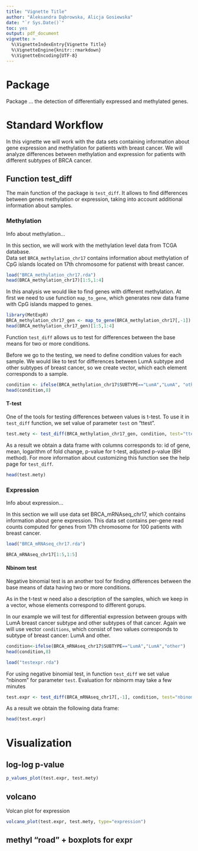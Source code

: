 ```yaml
---
title: "Vignette Title"
author: "Aleksandra Dąbrowska, Alicja Gosiewska"
date: "`r Sys.Date()`"
toc: yes
output: pdf_document
vignette: >
  %\VignetteIndexEntry{Vignette Title}
  %\VignetteEngine{knitr::rmarkdown}
  %\VignetteEncoding{UTF-8}
---
```


# Package
Package ...   the detection of differentially expressed and methylated genes. 


# Standard Workflow

In this vignette we will work with the data sets containing information about gene expression and methylation for patients with breast cancer. We will analyze differences between methylation and expression for patients with different subtypes of BRCA cancer.

## Function test_diff

The main function of the package is `test_diff`. It allows to find differences between genes methylation or expression, taking into account additional information about samples.

### Methylation
Info about methylation...

In this section, we will work with the methylation level data from TCGA database.  
Data set `BRCA_methylation_chr17` contains information about methylation of CpG islands located on 17th chromosome for patienst with breast cancer.
```r
load("BRCA_methylation_chr17.rda")
head(BRCA_methylation_chr17)[1:5,1:4]
```

In this analysis we would like to find genes with different methylation. At first we need to use function `map_to_gene`, which generates new data frame with CpG islands mapped to genes.

```r
library(MetExpR)
BRCA_methylation_chr17_gen <- map_to_gene(BRCA_methylation_chr17[,-1]) 
head(BRCA_methylation_chr17_gen)[1:5,1:4]
```

Function `test_diff` allows us to test for differences between the base means for two or more conditions. 

Before we go to the testing, we need to define condition values for each sample. We would like to test for differences between LumA subtype and other subtypes of breast cancer, so we create vector, which each element corresponds to a sample.

```r
condition <- ifelse(BRCA_methylation_chr17$SUBTYPE=="LumA","LumA", "other")
head(condition,8)
```

#### T-test

One of the tools for testing differences between values is t-test. To use it in `test_diff` function, we set value of parameter `test` on "ttest".
```r
test.mety <- test_diff(BRCA_methylation_chr17_gen, condition, test="ttest")
```

As a result we obtain a data frame with columns corresponds to: id of gene, mean, logarithm of fold change, p-value for t-test, adjusted p-value (BH method). For more information about customizing this function see the help page for `test_diff`.

```r
head(test.mety)
```

### Expression
Info about expression...

In this section we will use data set BRCA_mRNAseq_chr17, which contains information about gene expression.
This data set contains per-gene read counts computed for genes from 17th chromosome for 100 patients with breast cancer.
```r
load("BRCA_mRNAseq_chr17.rda")
```


```r
BRCA_mRNAseq_chr17[1:5,1:5]
```

#### Nbinom test
Negative binomial test is an another tool for finding differences between the base means of data having two or more conditions. 

As in the t-test w need also a description of the samples, which we keep in a vector, whose elements correspond to different gorups.

In our example we will test for differential expression between groups with LumA breast cancer subtype and other subtypes of that cancer.
Again we will use vector `conditions`, which consist of two values corresponds to subtype of breast cancer: LumA and other.
```r
condition<-ifelse(BRCA_mRNAseq_chr17$SUBTYPE=="LumA","LumA","other")
head(condition,8)
```

```r
load("testexpr.rda")
```

For using negative binomial test, in function `test_diff` we set value "nbinom" for parameter `test`.
Evaluation for nbinorm may take a few minutes
```r
test.expr <- test_diff(BRCA_mRNAseq_chr17[,-1], condition, test="nbinom")
```

As a result we obtain the following data frame:

```r
head(test.expr)
```

# Visualization

## log-log p-value

```r
p_values_plot(test.expr, test.mety)
```

## volcano

Volcan plot for expression

```r
volcano_plot(test.expr, test.mety, type="expression")
```


## methyl "road" + boxplots for expr

```r

```



